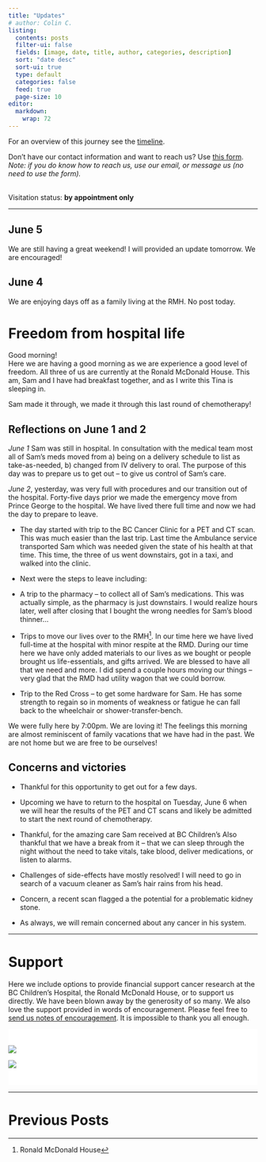 ```yaml
---
title: "Updates"
# author: Colin C.
listing:
  contents: posts
  filter-ui: false
  fields: [image, date, title, author, categories, description]
  sort: "date desc"
  sort-ui: true
  type: default
  categories: false
  feed: true
  page-size: 10
editor: 
  markdown: 
    wrap: 72
---
```


For an overview of this journey see the [timeline](./timeline.html).

Don't have our contact information and want to reach us? Use [this
form](/contact.html). <br />*Note: if you do know how to reach us, use
our email, or message us (no need to use the form).*

<br/> Visitation status: **by appointment only**

------------------------------------------------------------------------

::: callout-note
## June 5

We are still having a great weekend! I will provided an update tomorrow.
We are encouraged!
:::

::: callout-note
## June 4

We are enjoying days off as a family living at the RMH. No post today.
:::

# Freedom from hospital life

Good morning!\
Here we are having a good morning as we are experience a good level of
freedom. All three of us are currently at the Ronald McDonald House.
This am, Sam and I have had breakfast together, and as I write this Tina
is sleeping in.

Sam made it through, we made it through this last round of chemotherapy!

## Reflections on June 1 and 2

*June 1* Sam was still in hospital. In consultation with the medical
team most all of Sam's meds moved from a) being on a delivery schedule
to list as take-as-needed, b) changed from IV delivery to oral. The
purpose of this day was to prepare us to get out -- to give us control
of Sam's care.

*June 2*, yesterday, was very full with procedures and our transition
out of the hospital. Forty-five days prior we made the emergency move
from Prince George to the hospital. We have lived there full time and
now we had the day to prepare to leave.

-   The day started with trip to the BC Cancer Clinic for a PET and CT
    scan. This was much easier than the last trip. Last time the
    Ambulance service transported Sam which was needed given the state
    of his health at that time. This time, the three of us went
    downstairs, got in a taxi, and walked into the clinic.

-   Next were the steps to leave including:

-   A trip to the pharmacy -- to collect all of Sam's medications. This
    was actually simple, as the pharmacy is just downstairs. I would
    realize hours later, well after closing that I bought the wrong
    needles for Sam's blood thinner...

-   Trips to move our lives over to the RMH[^1]. In our time here we
    have lived full-time at the hospital with minor respite at the RMD.
    During our time here we have only added materials to our lives as we
    bought or people brought us life-essentials, and gifts arrived. We
    are blessed to have all that we need and more. I did spend a couple
    hours moving our things -- very glad that the RMD had utility wagon
    that we could borrow.

-   Trip to the Red Cross -- to get some hardware for Sam. He has some
    strength to regain so in moments of weakness or fatigue he can fall
    back to the wheelchair or shower-transfer-bench.

[^1]: Ronald McDonald House

We were fully here by 7:00pm. We are loving it! The feelings this
morning are almost reminiscent of family vacations that we have had in
the past. We are not home but we are free to be ourselves!

## Concerns and victories

-   Thankful for this opportunity to get out for a few days.

-   Upcoming we have to return to the hospital on Tuesday, June 6 when
    we will hear the results of the PET and CT scans and likely be
    admitted to start the next round of chemotherapy.

-   Thankful, for the amazing care Sam received at BC Children's Also
    thankful that we have a break from it -- that we can sleep through
    the night without the need to take vitals, take blood, deliver
    medications, or listen to alarms.

-   Challenges of side-effects have mostly resolved! I will need to go
    in search of a vacuum cleaner as Sam's hair rains from his head.

-   Concern, a recent scan flagged a the potential for a problematic
    kidney stone.

-   As always, we will remain concerned about any cancer in his system.

------------------------------------------------------------------------

# Support

Here we include options to provide financial support cancer research at
the BC Children's Hospital, the Ronald McDonald House, or to support us
directly. We have been blown away by the generosity of so many. We also
love the support provided in words of encouragement. Please feel free to
[send us notes of encouragement](contact.html). It is impossible to
thank you all enough.

::: {.support-container style="background-color: #fff"}
::: {.support layout-ncol="2" style="background-color: #fff; padding-top:1.4em; padding-right:2em"}
[![](/img/bc-childrens_logo.png)](http://www.bcchildrens.ca/donate)

::: {.gfm-embed data-url="https://www.gofundme.com/f/help-the-chisholm-family-while-sam-battles-cancer/widget/medium"}
```{=html}
<script defer src="https://www.gofundme.com/static/js/embed.js"></script>
```
:::
:::

::: {.support style="background-color: #fff; padding-bottom:1.4em; padding-right:2em; align:center"}
[![](https://samsstory.s3.ca-central-1.amazonaws.com/rmdhbc.png)](https://rmhbc.ca)
:::
:::

------------------------------------------------------------------------

# Previous Posts
